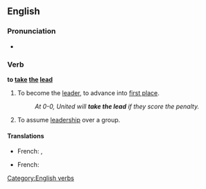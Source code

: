 ==English==

===Pronunciation===
* {{IPA|/'tɛɪkθə'liːd/}}

===Verb===
'''to [[take]] [[the]] [[lead]]'''

# {{idiom}} To become the [[leader]], to advance into [[first place]].
#: ''At 0-0, United will '''take the lead''' if they score the penalty.''
# {{idiom}} To assume [[leadership]] over a group.

====Translations====
{{trans-top|to advance into first place}}
{{trans-mid}}
* French: {{t|fr|ouvrir la marche}},  {{t|fr|passer en tête}}
{{trans-bottom}}

{{trans-top|to assume leadership over a group}}
{{trans-mid}}
* French: {{t|fr|prendre le commandement}}
{{trans-bottom}}

[[Category:English verbs]]